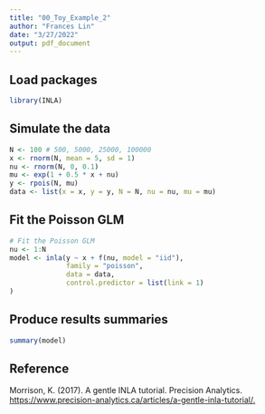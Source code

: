 ```yaml
---
title: "00_Toy_Example_2"
author: "Frances Lin"
date: "3/27/2022"
output: pdf_document
---
```


## Load packages

```r
library(INLA)
```

## Simulate the data

```r
N <- 100 # 500, 5000, 25000, 100000
x <- rnorm(N, mean = 5, sd = 1)
nu <- rnorm(N, 0, 0.1)
mu <- exp(1 + 0.5 * x + nu)
y <- rpois(N, mu)
data <- list(x = x, y = y, N = N, nu = nu, mu = mu)
```

## Fit the Poisson GLM

```r
# Fit the Poisson GLM
nu <- 1:N
model <- inla(y ~ x + f(nu, model = "iid"),
              family = "poisson",
              data = data,
              control.predictor = list(link = 1)
)
```

## Produce results summaries

```r
summary(model)
```

\newpage

## Reference

Morrison, K. (2017). A gentle INLA tutorial. Precision Analytics. [https://www.precision-analytics.ca/articles/a-gentle-inla-tutorial/.](https://www.precision-analytics.ca/articles/a-gentle-inla-tutorial/)


